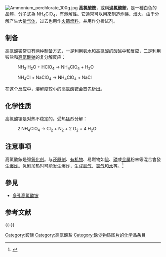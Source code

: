 {{Chembox
|   Name =   高氯酸銨
|   CustomizedImage = [[File:Ammonium.svg|80px]] [[File:Perchlorat-Ion.svg|80px]]
|   IUPACName = Ammonium perchlorate
|   OtherNames = AP
| Section1 = {{Chembox Identifiers
| CASNo = 7790-98-9
| CASNo_Ref = {{cascite|correct|CAS}}
|    SMILES  =  O=Cl(=O)(=O)O-.[NH4+]
|  ChemSpiderID_Ref  = {{chemspidercite|correct|chemspider}}|  ChemSpiderID  =  23041
|  InChI  =  1/ClHO4.H3N/c2-1(3,4)5;/h(H,2,3,4,5);1H3
|  InChIKey  =  HHEFNVCDPLQQTP-UHFFFAOYAD
|  StdInChI_Ref  = {{stdinchicite|correct|chemspider}}|  StdInChI  =  1S/ClHO4.H3N/c2-1(3,4)5;/h(H,2,3,4,5);1H3
|  StdInChIKey_Ref  = {{stdinchicite|correct|chemspider}}|  StdInChIKey  =  HHEFNVCDPLQQTP-UHFFFAOYSA-N
|  EINECS  =  232-235-1
|  RTECS  =  SC7520000
|  PubChem  =  24639
|  UNNumber  =  1442
|  UNII  =  Z3DQ8VD57X
  
}}
| Section2 = {{Chembox Properties
|   Formula = NH<sub>4</sub>ClO<sub>4</sub>
|   MolarMass = 117.48876 
|   Appearance = 白色顆粒
|   Density = 1.95 
|   Solubility = 18.5 g/100 g (15°C)<ref>Atherton Seidell. ''Solubilities of inorganic and organic compounds c. 2''. D. Van Nostrand Co., '''1919''', p. 44.</ref>
|   MeltingPt = 分解<ref> Liu L., Li F., Tan L., Ming L., and Yi Y.
''Effects of Nanometer Ni, Cu, Al and NiCu Powders on the Thermal Decomposition of Ammonium Perchlorate''. Propellant, Explosives, Pyrotechnics, '''29''', 2004, pp. 34-38</ref>
|   BoilingPt =  
|   pKa = 
|   pKb = 
|   Viscosity = 
  }}
| Section3 = {{Chembox Structure
|   MolShape = 
|   Coordination = 
|   CrystalStruct = [[斜方晶系|斜方晶系]] (< 240°C)<br />[[等軸晶系|等軸晶系]] (> 240°C)
|   Dipole =
  }}
| Section7 = {{Chembox Hazards
|   ExternalMSDS =[http://physchem.ox.ac.uk/MSDS/AM/ammonium_perchlorate.html 英文MSDS]
|   wxxfh={{wxxfh|E|Xn}}
|   SPhrases = {{S14}}, {{S16}}, {{S27}}, {{S36}}, {{S37}}
|   RPhrases = {{R9}}, {{R20}}, {{R21}}, {{R22}}
|   NFPA-H = 1 | NFPA-R = 4 | NFPA-F = 0 | NFPA-O = OX
  }}
| Section8 = {{Chembox Related
|   OtherAnions = [[氯酸銨|氯酸銨]]<br />[[氯化銨|氯化銨]]
|   OtherCations = [[高氯酸鉀|高氯酸鉀]]<br />[[高氯酸鈉|高氯酸鈉]]<br />[[高氯酸鋰|高氯酸鋰]]
  }}
}}
[[File:Ammonium_perchlorate_100g.jpg|thumb]]
'''高氯酸銨'''，或稱'''過氯酸銨'''，是一種白色的[[晶體|晶體]]，[[分子式|分子式]]為 NH<sub>4</sub>ClO<sub>4</sub>，有[[潮解|潮解]]性。它通常可以用來制造[[炸藥|炸藥]]、[[烟火|烟火]]，由于分解产生大量[[气体|气体]]，过去也用作[[火箭|火箭]][[燃料|燃料]]，并用作分析试剂。

==制备==
高氯酸铵常见有两种制备方式，一是利用[[氨水|氨水]]和[[高氯酸|高氯酸]]的酸碱中和反应，二是利用铵盐和[[高氯酸钠|高氯酸钠]]的复分解反应：
: NH<sub>3</sub>·H<sub>2</sub>O + HClO<sub>4</sub> → NH<sub>4</sub>ClO<sub>4</sub> + H<sub>2</sub>O

: NH<sub>4</sub>Cl + NaClO<sub>4</sub> → NH<sub>4</sub>ClO<sub>4</sub> + NaCl

在这个反应中，溶解度较小的高氯酸铵会首先析出。
==化学性质==
高氯酸铵是对热不稳定的，受热猛烈分解：
: 2 NH<sub>4</sub>ClO<sub>4</sub> → Cl<sub>2</sub> + N<sub>2</sub> + 2 O<sub>2</sub> + 4 H<sub>2</sub>O
==注意事项==
高氯酸銨是强[[氧化剂|氧化剂]]。与[[还原剂|还原剂]]、[[有机物|有机物]]、易燃物如[[硫|硫]]、[[磷|磷]]或[[金属|金属]]粉末等混合會發生[[爆炸|爆炸]]。急剧加热时可能发生爆炸，生成[[氮气|氮气]]、[[氯气|氯气]]和[[水分子|水]]等。<ref name="chemyq">{{Cite web |url=http://www.chemyq.com/xz/xz1/2913iuiym.htm |title=存档副本 |accessdate=2008-03-16 |archive-date=2016-03-04 |archive-url=https://web.archive.org/web/20160304195901/http://www.chemyq.com/xz/xz1/2913iuiym.htm |dead-url=no }}</ref>

==參見==
*[[多孔高氯酸铵|多孔高氯酸铵]]

== 参考文献 ==
{{Reflist}}

{{-}}
{{铵盐}}
{{高氯酸盐}}

[[Category:銨鹽|Category:銨鹽]]
[[Category:高氯酸盐|Category:高氯酸盐]]
[[Category:缺少物质图片的化学品条目|Category:缺少物质图片的化学品条目]]